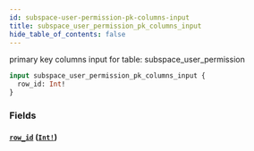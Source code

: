 ```yaml
---
id: subspace-user-permission-pk-columns-input
title: subspace_user_permission_pk_columns_input
hide_table_of_contents: false
---
```


primary key columns input for table: subspace_user_permission

```graphql
input subspace_user_permission_pk_columns_input {
  row_id: Int!
}
```

### Fields

#### [`row_id`](#) ([`Int!`](../scalars/int))
